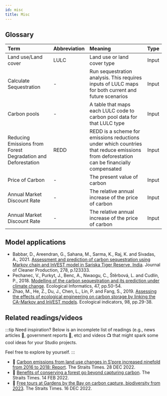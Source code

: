```yaml
---
id: misc
title: Misc
---
```


## Glossary
| Term                      | Abbreviation       | Meaning                     | Type   |
| :------------------------ | :------------------| :-------------------------- | :---:  |
| Land use/Land cover	      | LULC               | Land use or land cover type | Input  |
| Calculate Sequestration   | -                  | Run sequestration analysis. This requires inputs of LULC maps for both current and future scenarios | Input  |
| Carbon pools              | -                  | A table that maps each LULC code to carbon pool data for that LULC type | Input  |
| Reducing Emissions from Forest Degradation and Deforestation| REDD              | REDD is a scheme for emissions reductions under which countries that reduce emissions from deforestation can be financially compensated | Input  |
| Price of Carbon           | -                  |The present value of carbon | Input  |
| Annual Market Discount Rate| -                 |The relative annual increase of the price of carbon | Input  |
| Annual Market Discount Rate| -                 |The relative annual increase of the price of carbon | Input  |

## Model applications 
- Babbar, D., Areendran, G., Sahana, M., Sarma, K., Raj, K. and Sivadas, A., 2021. [Assessment and prediction of carbon sequestration using Markov chain and InVEST model in Sariska Tiger Reserve, India](https://doi.org/10.1016/j.jclepro.2020.123333). Journal of Cleaner Production, 278, p.123333.   
- Pechanec, V., Purkyt, J., Benc, A., Nwaogu, C., Štěrbová, L. and Cudlín, P., 2018. [Modelling of the carbon sequestration and its prediction under climate change](https://doi.org/10.1016/j.ecoinf.2017.08.006). Ecological Informatics, 47, pp.50-54.
- Zhao, M., He, Z., Du, J., Chen, L., Lin, P. and Fang, S., 2019. [Assessing the effects of ecological engineering on carbon storage by linking the CA-Markov and InVEST models]( https://doi.org/10.1016/j.ecolind.2018.10.052). Ecological indicators, 98, pp.29-38.

## Related readings/videos
:::tip Need inspiration?
Below is an incomplete list of readings (e.g., news articles 📰, government reports 📗, etc) and videos 📺 that might spark some cool ideas for your Studio projects.

Feel free to explore by yourself.
:::

- 📰 [Carbon emissions from land use changes in S’pore increased ninefold from 2016 to 2018: Report](https://www.straitstimes.com/singapore/greenhouse-gas-emissions-from-land-use-changes-in-s-pore-increased-tenfold-from-2016-to-2018-report). The Straits Times. 28 DEC 2022.
- 📰 [Benefits of conserving a forest go beyond capturing carbon](https://www.straitstimes.com/singapore/environment/benefits-of-conserving-a-forest-go-beyond-capturing-carbon). The Straits Times. 14 FEB 2022. 
- 📰 [Free tours at Gardens by the Bay on carbon capture, biodiversity from 2023](https://www.straitstimes.com/singapore/new-free-tours-at-gardens-by-the-bay-on-concepts-such-as-carbon-capture-biodiversity-to-begin-in-2023). The Straits Times. 16 DEC 2022.


